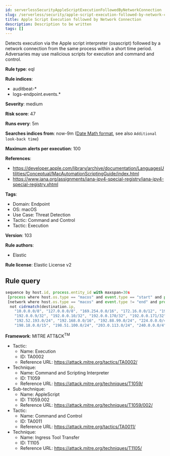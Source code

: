 ```yaml
---
id: serverlessSecurityAppleScriptExecutionFollowedByNetworkConnection
slug: /serverless/security/apple-script-execution-followed-by-network-connection
title: Apple Script Execution followed by Network Connection
description: Description to be written
tags: []
---
```


<div id="apple-script-execution-followed-by-network-connection"></div>

Detects execution via the Apple script interpreter (osascript) followed by a network connection from the same process within a short time period. Adversaries may use malicious scripts for execution and command and control.

**Rule type**: eql

**Rule indices**: 

* auditbeat-*
* logs-endpoint.events.*

**Severity**: medium

**Risk score**: 47

**Runs every**: 5m

**Searches indices from**: now-9m ([Date Math format](((ref))/common-options.html#date-math), see also <DocLink id="serverlessSecurityRulesUiCreate" section="set-the-rules-schedule">`Additional look-back time`</DocLink>)

**Maximum alerts per execution**: 100

**References**: 

* https://developer.apple.com/library/archive/documentation/LanguagesUtilities/Conceptual/MacAutomationScriptingGuide/index.html
* https://www.iana.org/assignments/iana-ipv4-special-registry/iana-ipv4-special-registry.xhtml

**Tags**: 

* Domain: Endpoint
* OS: macOS
* Use Case: Threat Detection
* Tactic: Command and Control
* Tactic: Execution

**Version**: 103

**Rule authors**: 

* Elastic

**Rule license**: Elastic License v2

## Rule query

```js
sequence by host.id, process.entity_id with maxspan=30s
 [process where host.os.type == "macos" and event.type == "start" and process.name == "osascript"]
 [network where host.os.type == "macos" and event.type != "end" and process.name == "osascript" and destination.ip != "::1" and
  not cidrmatch(destination.ip,
    "10.0.0.0/8", "127.0.0.0/8", "169.254.0.0/16", "172.16.0.0/12", "192.0.0.0/24", "192.0.0.0/29", "192.0.0.8/32",
    "192.0.0.9/32", "192.0.0.10/32", "192.0.0.170/32", "192.0.0.171/32", "192.0.2.0/24", "192.31.196.0/24",
    "192.52.193.0/24", "192.168.0.0/16", "192.88.99.0/24", "224.0.0.0/4", "100.64.0.0/10", "192.175.48.0/24",
    "198.18.0.0/15", "198.51.100.0/24", "203.0.113.0/24", "240.0.0.0/4", "::1", "FE80::/10", "FF00::/8")]

```

**Framework**: MITRE ATT&CK<sup>TM</sup>

* Tactic:
    * Name: Execution
    * ID: TA0002
    * Reference URL: https://attack.mitre.org/tactics/TA0002/
* Technique:
    * Name: Command and Scripting Interpreter
    * ID: T1059
    * Reference URL: https://attack.mitre.org/techniques/T1059/
* Sub-technique:
    * Name: AppleScript
    * ID: T1059.002
    * Reference URL: https://attack.mitre.org/techniques/T1059/002/
* Tactic:
    * Name: Command and Control
    * ID: TA0011
    * Reference URL: https://attack.mitre.org/tactics/TA0011/
* Technique:
    * Name: Ingress Tool Transfer
    * ID: T1105
    * Reference URL: https://attack.mitre.org/techniques/T1105/

